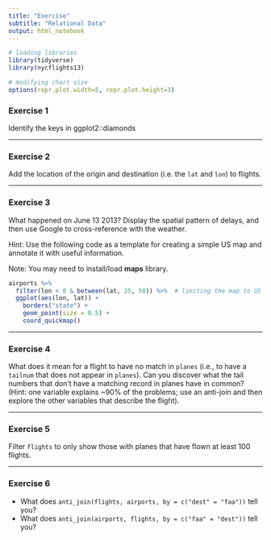 ```yaml
---
title: "Exercise"
subtitle: "Relational Data"
output: html_notebook
---
```


```r
# loading libraries
library(tidyverse)
library(nycflights13)

# modifying chart size
options(repr.plot.width=5, repr.plot.height=3)
```

### Exercise 1
Identify the keys in ggplot2::diamonds

---

### Exercise 2
Add the location of the origin and destination (i.e. the `lat` and `lon`) to flights.

---

### Exercise 3
What happened on June 13 2013? Display the spatial pattern of delays, and then use Google to cross-reference with the weather.

Hint: Use the following code as a template for creating a simple US map and annotate it with useful information. 

Note: You may need to install/load **maps** library.

```r
airports %>%
  filter(lon < 0 & between(lat, 25, 50)) %>%  # limiting the map to US mainland boarders for clarity
  ggplot(aes(lon, lat)) +
    borders("state") +
    geom_point(size = 0.5) +
    coord_quickmap()
```

---

### Exercise 4
What does it mean for a flight to have no match in `planes` (i.e., to have a `tailnum` that does not appear in `planes`).  Can you discover what the tail numbers that don't have a matching record in planes have in common? (Hint: one variable explains ~90% of the problems; use an anti-join and then explore the other variables that describe the flight).

---

### Exercise 5
Filter `flights` to only show those with planes that have flown at least 100 flights.

---

### Exercise 6
* What does `anti_join(flights, airports, by = c("dest" = "faa"))` tell you? 
* What does `anti_join(airports, flights, by = c("faa" = "dest"))` tell you?

